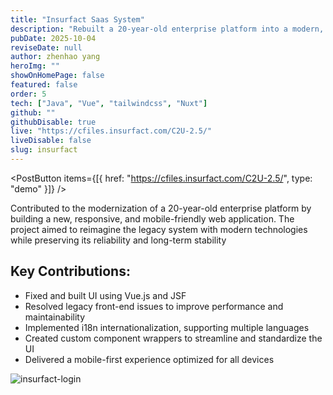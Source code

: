 ```yaml
---
title: "Insurfact Saas System"
description: "Rebuilt a 20-year-old enterprise platform into a modern, responsive web application using Java and Vue, enhancing user experience and maintaining system reliability."
pubDate: 2025-10-04
reviseDate: null
author: zhenhao yang
heroImg: ""
showOnHomePage: false
featured: false
order: 5
tech: ["Java", "Vue", "tailwindcss", "Nuxt"]
github: ""
githubDisable: true
live: "https://cfiles.insurfact.com/C2U-2.5/"
liveDisable: false
slug: insurfact
---
```



<PostButton
  items={[{ href: "https://cfiles.insurfact.com/C2U-2.5/", type: "demo" }]}
/>

Contributed to the modernization of a 20-year-old enterprise platform by building a new, responsive, and mobile-friendly web application. The project aimed to reimagine the legacy system with modern technologies while preserving its reliability and long-term stability

## Key Contributions:

- Fixed and built UI using Vue.js and JSF
- Resolved legacy front-end issues to improve performance and maintainability
- Implemented i18n internationalization, supporting multiple languages
- Created custom component wrappers to streamline and standardize the UI
- Delivered a mobile-first experience optimized for all devices

![insurfact-login](./SCR-20251004-ulsm.png)
